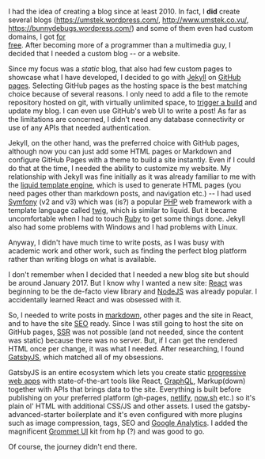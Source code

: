 <!-- ---
title: 'My React+Markdown blog journey'
cover: "https://unsplash.it/400/300/?random?BoldMage"
date: '2017-04-17 10:30:00 +0530'
category: funny
tags:
  - ssid
  - wi-fi
  - funny
--- -->

I had the idea of creating a blog since at least 2010. In fact, I **did** create
several blogs (https://umstek.wordpress.com/, http://www.umstek.co.vu/,
https://bunnydebugs.wordpress.com/) and some of them even had custom domains,
I got [for](https://codotvu.co/ "co.vu") \
[free](https://www.freenom.com/en/index.html?lang=en "Freenom"). After becoming
more of a programmer than a multimedia guy, I decided that I needed a custom
blog -- or a website.

Since my focus was a _static_ blog, that also had few custom pages to showcase
what I have developed, I decided to go with [Jekyll](https://jekyllrb.com/)
on [GitHub pages](https://pages.github.com/). Selecting GitHub pages as the
hosting space is the best matching choice because of several reasons. I only
need to add a file to the remote repository hosted on git, with virtually
unlimited space, to [trigger a build](https://travis-ci.org/ "Travis-CI") and
update my blog. I can even use GitHub's web UI to write a post! As far as the
limitations are concerned, I didn't need any database connectivity or use of
any APIs that needed authentication.

Jekyll, on the other hand, was the preferred choice with GitHub pages, although
now you can just add some HTML pages or Markdown and configure GitHub Pages
with a theme to build a site instantly. Even if I could do that at the time, I
needed the ability to customize my website. My relationship with Jekyll was
fine initially as it was already familiar to me with the
[liquid template engine](https://shopify.github.io/liquid/), which is used to
generate HTML pages (you need pages other than markdown posts, and navigation
etc.) -- I had used [Symfony](https://symfony.com/) (v2 and v3) which was (is?)
a popular [PHP](https://secure.php.net/manual/en/intro-whatis.php) web
framework with a template language called [twig](https://twig.symfony.com/),
which is similar to liquid. But it became uncomfortable when I had to touch
[Ruby](https://www.ruby-lang.org/en/) to get some things done. Jekyll also had
some problems with Windows and I had problems with Linux.

Anyway, I didn't have much time to write posts, as I was busy with academic
work and other work, such as finding the perfect blog platform rather than
writing blogs on what is available.

I don't remember when I decided that I needed a new blog site but should be
around January 2017. But I know why I wanted a new site:
[React](https://reactjs.org/) was beginning to be the de-facto view library and
[NodeJS](https://nodejs.org/en/) was already popular. I accidentally learned
React and was obsessed with it.

So, I needed to write posts in
[markdown](https://en.wikipedia.org/wiki/Markdown), other pages and the site in
React, and to have the site
[SEO](https://en.wikipedia.org/wiki/Search_engine_optimization) ready. Since I
was still going to host the site on GitHub pages,
[SSR](https://alligator.io/react/server-side-rendering/) was not possible
(and not needed, since the content was static) because there was no server.
But, if I can get the rendered HTML once per change, it was what I needed.
After researching, I found [GatsbyJS](https://www.gatsbyjs.org/), which matched
all of my obsessions.

GatsbyJS is an entire ecosystem which lets you create static
[progressive web apps](https://developers.google.com/web/progressive-web-apps/)
with state-of-the-art tools like React, [GraphQL](https://graphql.org/),
Markup(down) together with APIs that brings data to the site. Everything is
built before publishing on your preferred platform (gh-pages,
[netlify](https://www.netlify.com/), [now.sh](https://zeit.co/now) etc.) so
it's plain ol' HTML with additional CSS/JS and other assets. I used the
gatsby-advanced-starter boilerplate and it's even configured with more plugins
such as image compression, tags, SEO and
[Google Analytics](https://analytics.google.com/analytics/web/). I added the
magnificent [Grommet UI](https://v1.grommet.io/) kit from hp (?) and was good to
go.

Of course, the journey didn't end there.
